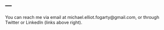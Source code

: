 ---
---

<link rel="stylesheet" href="styles.css" type="text/css">

You can reach me via email at michael.elliot.fogarty@gmail.com, or through Twitter or LinkedIn (links above right).